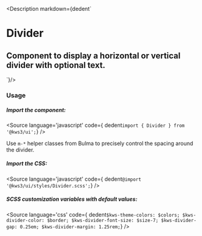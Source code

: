 
<Version />

<Description markdown={dedent`
# Divider
## Component to display a horizontal or vertical divider with optional text.
`}/>


<Meta of={Stories} />
<Canvas of={Stories.Main} />
<Controls />


### Usage

##### Import the component:
<Source
  language='javascript'
  code={ dedent`import { Divider } from '@kws3/ui';`}
/>

<div class="notification is-light is-info">Use <code>m-*</code> helper classes from Bulma to precisely control the spacing around the divider.</div>


##### Import the CSS:
<Source
  language='javascript'
  code={ dedent`@import '@kws3/ui/styles/Divider.scss';`}
/>

##### SCSS customization variables with default values:
<Source
  language='css'
  code={ dedent`
    $kws-theme-colors: $colors;
    $kws-divider-color: $border;
    $kws-divider-font-size: $size-7;
    $kws-divider-gap: 0.25em;
    $kws-divider-margin: 1.25rem;
  `}
/>
